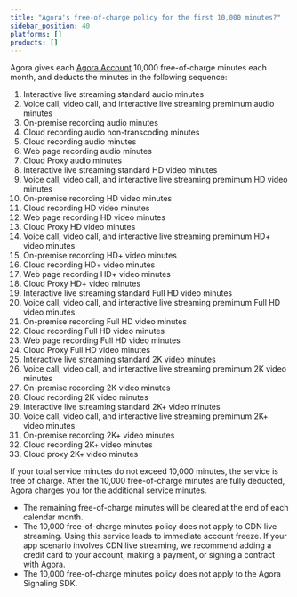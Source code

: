 ```yaml
---
title: "Agora's free-of-charge policy for the first 10,000 minutes?"
sidebar_position: 40
platforms: []
products: []
---
```



Agora gives each [Agora Account](https://console.agora.io/) 10,000 free-of-charge minutes each month, and deducts the minutes in the following sequence:

1. Interactive live streaming standard audio minutes
2. Voice call, video call, and interactive live streaming premimum audio minutes
3. On-premise recording audio minutes
4. Cloud recording audio non-transcoding minutes
5. Cloud recording audio minutes
6. Web page recording audio minutes
7. Cloud Proxy audio minutes
8. Interactive live streaming standard HD video minutes
9. Voice call, video call, and interactive live streaming premimum HD video minutes
10. On-premise recording HD video minutes
11. Cloud recording HD video minutes
12. Web page recording HD video minutes
13. Cloud Proxy HD video minutes
14. Voice call, video call, and interactive live streaming premimum HD+ video minutes
15. On-premise recording HD+ video minutes
16. Cloud recording HD+ video minutes
17. Web page recording HD+ video minutes
18. Cloud Proxy HD+ video minutes
19. Interactive live streaming standard Full HD video minutes
20. Voice call, video call, and interactive live streaming premimum Full HD video minutes
21. On-premise recording Full HD video minutes
22. Cloud recording Full HD video minutes
23. Web page recording Full HD video minutes
24. Cloud Proxy Full HD video minutes
25. Interactive live streaming standard 2K video minutes
26. Voice call, video call, and interactive live streaming premimum 2K video minutes
27. On-premise recording 2K video minutes
28. Cloud recording 2K video minutes
29. Interactive live streaming standard 2K+ video minutes
30. Voice call, video call, and interactive live streaming premimum 2K+ video minutes
31. On-premise recording 2K+ video minutes
32. Cloud recording 2K+ video minutes
33. Cloud proxy 2K+ video minutes

If your total service minutes do not exceed 10,000 minutes, the service is free of charge. After the 10,000 free-of-charge minutes are fully deducted, Agora charges you for the additional service minutes.

<div class="alert note">
  <ul>
    <li>
      The remaining free-of-charge minutes will be cleared at the end of each
      calendar month.
    </li>
    <li>
      The 10,000 free-of-charge minutes policy does not apply to CDN live
      streaming. Using this service leads to immediate account freeze. If your
      app scenario involves CDN live streaming, we recommend adding a credit
      card to your account, making a payment, or signing a contract with Agora.
    </li>
    <li>
      The 10,000 free-of-charge minutes policy does not apply to the Agora Signaling
      SDK.
    </li>
  </ul>
</div>
